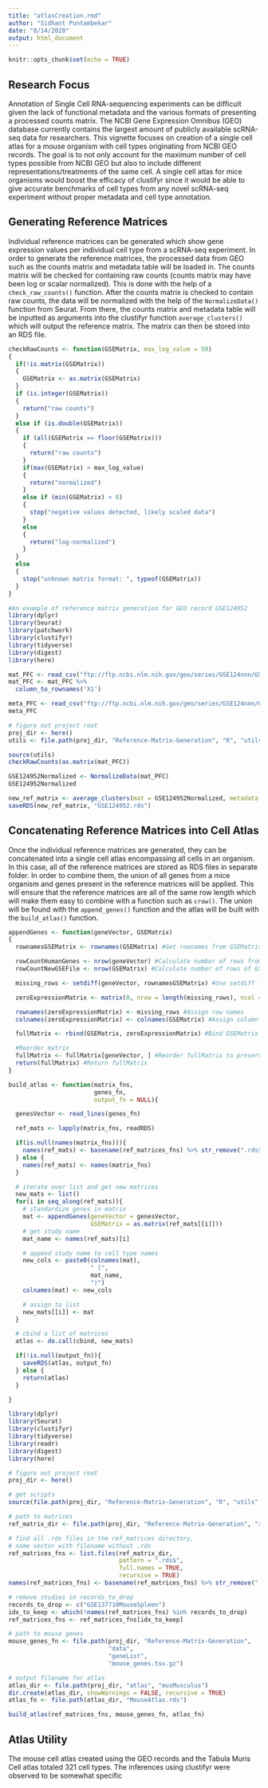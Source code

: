 ```yaml
---
title: "atlasCreation.rmd"
author: "Sidhant Puntambekar"
date: "8/14/2020"
output: html_document
---
```


```r
knitr::opts_chunk$set(echo = TRUE)
```

## Research Focus

Annotation of Single Cell RNA-sequencing experiments can be difficult given the lack of functional metadata and the various formats of presenting a processed counts matrix. The NCBI Gene Expression Omnibus (GEO) database currently contains the largest amount of publicly available scRNA-seq data for researchers. This vignette focuses on creation of a single cell atlas for a mouse organism with cell types originating from NCBI GEO records. The goal is to not only account for the maximum number of cell types possible from NCBI GEO but also to include different representations/treatments of the same cell. A single cell atlas for mice organisms would boost the efficacy of clustifyr since it would be able to give accurate benchmarks of cell types from any novel scRNA-seq experiment without proper metadata and cell type annotation. 

## Generating Reference Matrices

Individual reference matrices can be generated which show gene expression values per individual cell type from a scRNA-seq experiment. In order to generate the reference matrices, the processed data from GEO such as the counts matrix and metadata table will be loaded in. The counts matrix will be checked for containing raw counts (counts matrix may have been log or scalar normalized). This is done with the help of a `check_raw_counts()` function. After the counts matrix is checked to contain raw counts, the data will be normalized with the help of the `NormalizeData()` function from Seurat. From there, the counts matrix and metadata table will be inputted as arguments into the clustifyr function `average_clusters()` which will output the reference matrix. The matrix can then be stored into an RDS file.

```r
checkRawCounts <- function(GSEMatrix, max_log_value = 50)
{
  if(!is.matrix(GSEMatrix))
  {
    GSEMatrix <- as.matrix(GSEMatrix)
  }
  if (is.integer(GSEMatrix))
  {
    return("raw counts")
  }
  else if (is.double(GSEMatrix))
  {
    if (all(GSEMatrix == floor(GSEMatrix)))
    {
      return("raw counts")
    }
    if(max(GSEMatrix) > max_log_value)
    {
      return("normalized")
    }
    else if (min(GSEMatrix) < 0)
    {
      stop("negative values detected, likely scaled data")
    }
    else
    {
      return("log-normalized")
    }
  }
  else
  {
    stop("unknown matrix format: ", typeof(GSEMatrix))
  }
}
```

```r
#An example of reference matrix generation for GEO record GSE124952
library(dplyr)
library(Seurat)
library(patchwork)
library(clustifyr)
library(tidyverse)
library(digest)
library(here)

mat_PFC <- read_csv("ftp://ftp.ncbi.nlm.nih.gov/geo/series/GSE124nnn/GSE124952/suppl/GSE124952_expression_matrix.csv.gz")
mat_PFC <- mat_PFC %>%
  column_to_rownames('X1')

meta_PFC <- read_csv("ftp://ftp.ncbi.nlm.nih.gov/geo/series/GSE124nnn/GSE124952/suppl/GSE124952_meta_data.csv.gz")
meta_PFC

# figure out project root
proj_dir <- here()
utils <- file.path(proj_dir, "Reference-Matrix-Generation", "R", "utils", "utils.r")

source(utils)
checkRawCounts(as.matrix(mat_PFC))

GSE124952Normalized <- NormalizeData(mat_PFC)
GSE124952Normalized

new_ref_matrix <- average_clusters(mat = GSE124952Normalized, metadata = meta_PFC$CellType, if_log = FALSE)
saveRDS(new_ref_matrix, "GSE124952.rds")
```

## Concatenating Reference Matrices into Cell Atlas

Once the individual reference matrices are generated, they can be concatenated into a single cell atlas encompassing all cells in an organism. In this case, all of the reference matrices are stored as RDS files in separate folder. In order to combine them, the union of all genes from a mice organism and genes present in the reference matrices will be applied. This will ensure that the reference matrices are all of the same row length which will make them easy to combine with a function such as `crow()`. The union will be found with the `append_genes()` function and the atlas will be built with the `build_atlas()` function. 

```r
appendGenes <- function(geneVector, GSEMatrix)
{
  rownamesGSEMatrix <- rownames(GSEMatrix) #Get rownames from GSEMatrix (new GSE file)

  rowCountHumanGenes <- nrow(geneVector) #Calculate number of rows from list of full human genes
  rowCountNewGSEFile <- nrow(GSEMatrix) #Calculate number of rows of GSE matrix

  missing_rows <- setdiff(geneVector, rownamesGSEMatrix) #Use setdiff function to figure out rows which are different/missing from GSE matrix

  zeroExpressionMatrix <- matrix(0, nrow = length(missing_rows), ncol = ncol(GSEMatrix)) #Create a placeholder matrix with zeroes and missing_rows length as row length

  rownames(zeroExpressionMatrix) <- missing_rows #Assign row names
  colnames(zeroExpressionMatrix) <- colnames(GSEMatrix) #Assign column names

  fullMatrix <- rbind(GSEMatrix, zeroExpressionMatrix) #Bind GSEMatrix and zeroExpressionMatrix together

  #Reorder matrix
  fullMatrix <- fullMatrix[geneVector, ] #Reorder fullMatrix to preserve gene order
  return(fullMatrix) #Return fullMatrix
}
```

```r
build_atlas <- function(matrix_fns,
                        genes_fn,
                        output_fn = NULL){

  genesVector <- read_lines(genes_fn)

  ref_mats <- lapply(matrix_fns, readRDS)

  if(is.null(names(matrix_fns))){
    names(ref_mats) <- basename(ref_matrices_fns) %>% str_remove(".rds$")
  } else {
    names(ref_mats) <- names(matrix_fns)
  }

  # iterate over list and get new matrices
  new_mats <- list()
  for(i in seq_along(ref_mats)){
    # standardize genes in matrix
    mat <- appendGenes(geneVector = genesVector,
                       GSEMatrix = as.matrix(ref_mats[[i]]))
    # get study name
    mat_name <- names(ref_mats)[i]

    # append study name to cell type names
    new_cols <- paste0(colnames(mat),
                       " (",
                       mat_name,
                       ")")
    colnames(mat) <- new_cols

    # assign to list
    new_mats[[i]] <- mat
  }

  # cbind a list of matrices
  atlas <- do.call(cbind, new_mats)

  if(!is.null(output_fn)){
    saveRDS(atlas, output_fn)
  } else {
    return(atlas)
  }

}

```

```r
library(dplyr)
library(Seurat)
library(clustifyr)
library(tidyverse)
library(readr)
library(digest)
library(here)

# figure out project root
proj_dir <- here()

# get scripts
source(file.path(proj_dir, "Reference-Matrix-Generation", "R", "utils", "utils.r"))

# path to matrices
ref_matrix_dir <- file.path(proj_dir, "Reference-Matrix-Generation", "ref_matrices", "musMusculus")

# find all .rds files in the ref_matrices directory,
# name vector with filename without .rds
ref_matrices_fns <- list.files(ref_matrix_dir,
                               pattern = ".rds$",
                               full.names = TRUE,
                               recursive = TRUE)
names(ref_matrices_fns) <- basename(ref_matrices_fns) %>% str_remove(".rds$")

# remove studies in records_to_drop
records_to_drop <- c("GSE137710MouseSpleen")
idx_to_keep <- which(!names(ref_matrices_fns) %in% records_to_drop)
ref_matrices_fns <- ref_matrices_fns[idx_to_keep]

# path to mouse genes
mouse_genes_fn <- file.path(proj_dir, "Reference-Matrix-Generation",
                            "data",
                            "geneList",
                            "mouse_genes.tsv.gz")

# output filename for atlas
atlas_dir <- file.path(proj_dir, "atlas", "musMusculus")
dir.create(atlas_dir, showWarnings = FALSE, recursive = TRUE)
atlas_fn <- file.path(atlas_dir, "MouseAtlas.rds")

build_atlas(ref_matrices_fns, mouse_genes_fn, atlas_fn)
```

## Atlas Utility
The mouse cell atlas created using the GEO records and the Tabula Muris Cell atlas totaled 321 cell types. The inferences using clustifyr were observed to be somewhat specific  